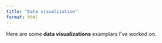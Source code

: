 ```yaml
---
title: "Data visualization"
format: html
---
```


Here are some **data visualizations** examplars I've worked on.
